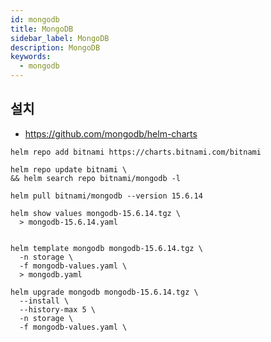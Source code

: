 ```yaml
---
id: mongodb
title: MongoDB
sidebar_label: MongoDB
description: MongoDB
keywords:
  - mongodb
---
```


## 설치

- https://github.com/mongodb/helm-charts

```shell
helm repo add bitnami https://charts.bitnami.com/bitnami
```

```shell
helm repo update bitnami \
&& helm search repo bitnami/mongodb -l
```

```shell
helm pull bitnami/mongodb --version 15.6.14
```

```shell
helm show values mongodb-15.6.14.tgz \
  > mongodb-15.6.14.yaml
```

```yaml title="mongodb-values.yaml"

```

```shell
helm template mongodb mongodb-15.6.14.tgz \
  -n storage \
  -f mongodb-values.yaml \
  > mongodb.yaml
```

```shell
helm upgrade mongodb mongodb-15.6.14.tgz \
  --install \
  --history-max 5 \
  -n storage \
  -f mongodb-values.yaml \
```
